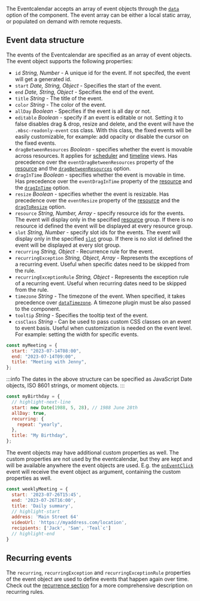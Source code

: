 The Eventcalendar accepts an array of event objects through the [`data`](api#opt-data) option of the component. The event array can be either a local static array, or populated on demand with remote requests.

## Event data structure

The events of the Eventcalendar are specified as an array of event objects. The event object supports the following properties:

- `id` _String, Number_ - A unique id for the event. If not specifed, the event will get a generated id.
- `start` _Date, String, Object_ - Specifies the start of the event.
- `end` _Date, String, Object_ - Specifies the end of the event.
- `title` _String_ - The title of the event.
- `color` _String_ - The color of the event.
- `allDay` _Boolean_ - Specifies if the event is all day or not.
- `editable` _Boolean_ - specify if an event is editable or not. Setting it to false disables drag & drop, resize and delete, and the event will have the `.mbsc-readonly-event` css class. With this class, the fixed events will be easily customizable, for example: add opacity or disable the cursor on the fixed events.
- `dragBetweenResources` _Boolean_ - specifies whether the event is movable across resources. It applies for [scheduler](scheduler) and [timeline](timeline) views. Has precedence over the `eventDragBetweenResources` property of the [resource](resources) and the [`dragBetweenResources`](api#opt-dragBetweenResources) option.
- `dragInTime` _Boolean_ - specifies whether the event is movable in time. Has precedence over the `eventDragInTime` property of the [resource](resources) and the [`dragInTime`](api#opt-dragInTime) option.
- `resize` _Boolean_ - specifies whether the event is resizable. Has precedence over the `eventResize` property of the [resource](resources) and the [`dragToResize`](api#opt-dragToResize) option.
- `resource` _String, Number, Array_ - specify resource ids for the events. The event will display only in the specified [resource](resources) group. If there is no resource id defined the event will be displayed at every resource group.
- `slot` _String, Number_ - specify slot ids for the events. The event will display only in the specified [`slot`](api#opt-slots) group. If there is no slot id defined the event will be displayed at every slot group.
- `recurring` _String, Object_ - Recurrence rule for the event.
- `recurringException` _String, Object, Array_ - Represents the exceptions of a recurring event. Useful when specific dates need to be skipped from the rule.
- `recurringExceptionRule` _String, Object_ - Represents the exception rule of a recurring event. Useful when recurring dates need to be skipped from the rule.
- `timezone` _String_ - The timezone of the event. When specified, it takes precedence over [`dataTimezone`](api#opt-dataTimezone). A timezone plugin must be also passed to the component.
- `tooltip` _String_ - Specifies the tooltip text of the event.
- `cssClass` _String_ - Can be used to pass custom CSS classes on an event to event basis. Useful when customization is needed on the event level. For example: setting the width for specific events.

```javascript title="Simple event object"
const myMeeting = {
  start: "2023-07-14T08:00",
  end: "2023-07-14T09:00",
  title: "Meeting with Jenny",
};
```

:::info
The dates in the above structure can be specified as JavaScript Date objects, ISO 8601 strings, or moment objects.
:::

```javascript title="Using date object in event objects"
const myBirthday = {
  // highlight-next-line
  start: new Date(1988, 5, 28), // 1988 June 28th
  allDay: true,
  recurring: {
    repeat: "yearly",
  },
  title: "My Birthday",
};
```

The event objects may have additional custom properties as well. The custom properties are not used by the eventcalendar, but they are kept and will be available anywhere the event objects are used. E.g. the [`onEventClick`](api#event-onEventClick) event will receive the event object as argument, containing the custom properties as well.

```javascript title="Event object with custom properties"
const weeklyMeeting = {
  start: '2023-07-26T15:45',
  end: '2023-07-26T16:00',
  title: 'Daily summary',
  // highlight-start
  address: 'Main Street 64'
  videoUrl: 'https://myaddress.com/location',
  recipients: ['Jack', 'Sam', 'Teal`c']
  // highlight-end
}
```

## Recurring events

The `recurring`, `recurringException` and `recurringExceptionRule` properties of the event object are used to define events that happen again over time. Check out the [recurrence section](../core-concepts/recurrence) for a more comprehensive description on recurring rules.
